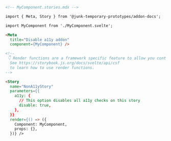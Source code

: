```md
<!-- MyComponent.stories.mdx -->

import { Meta, Story } from '@junk-temporary-prototypes/addon-docs';

import MyComponent from './MyComponent.svelte';

<Meta
  title="Disable a11y addon"
  component={MyComponent} />

<!--
 👇 Render functions are a framework specific feature to allow you control on how the component renders.
  See https://storybook.js.org/docs/svelte/api/csf
  to learn how to use render functions.
-->

<Story
  name="NonA11yStory"
  parameters={{
    a11y: {
      // This option disables all a11y checks on this story
      disable: true,
    },
  }}
  render={() => ({
    Component: MyComponent,
    props: {},
  })} />
```